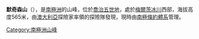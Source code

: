 {{Coord|67|19|S|144|15|E|source:GNIS|display=title}}

'''默奇森山'''（{{lang-en|Mount Murchison}}），是[[南極洲|南極洲]]的山峰，位於[[喬治五世地|喬治五世地]]，處於[[梅爾茨冰川|梅爾茨冰川]]西部，海拔高度565米，由[[澳大利亞|澳大利亞]]探險家率領的探險隊發現，現時由[[南極條約體系|南極條約體系]]管理。

{{DEFAULTSORT:Mount Murchison}}
[[Category:南極洲山峰|Category:南極洲山峰]]


{{GeorgeVLand-geo-stub}}